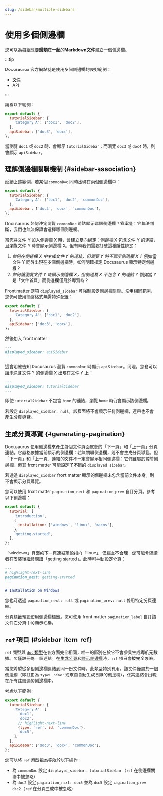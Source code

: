 ```yaml
---
slug: /sidebar/multiple-sidebars
---
```


# 使用多個側邊欄

您可以為每組想要**歸類在一起**的**Markdown文件**建立一個側邊欄。

:::tip

Docusaurus 官方網站就是使用多個側邊欄的良好範例：

- [文件](../../../introduction.mdx)
- [API](../../../cli.mdx)

:::

請看以下範例：

```js title="sidebars.js"
export default {
  tutorialSidebar: {
    'Category A': ['doc1', 'doc2'],
  },
  apiSidebar: ['doc3', 'doc4'],
};
```

當瀏覽 `doc1` 或 `doc2` 時，會顯示 `tutorialSidebar`；而瀏覽 `doc3` 或 `doc4` 時，則會顯示 `apiSidebar`。

## 理解側邊欄關聯機制 {#sidebar-association}

延續上述範例，若某個 `commonDoc` 同時出現在兩個側邊欄中：

```js title="sidebars.js"
export default {
  tutorialSidebar: {
    'Category A': ['doc1', 'doc2', 'commonDoc'],
  },
  apiSidebar: ['doc3', 'doc4', 'commonDoc'],
};
```

Docusaurus 如何決定瀏覽 `commonDoc` 時該顯示哪個側邊欄？答案是：它無法判斷，我們也無法保證會選擇哪個側邊欄。

當您將文件 Y 加入側邊欄 X 時，會建立雙向綁定：側邊欄 X 包含文件 Y 的連結，且瀏覽文件 Y 時會顯示側邊欄 X。但有時我們需要打破這種隱性綁定：

1. _如何在側邊欄 X 中生成文件 Y 的連結，但瀏覽 Y 時不顯示側邊欄 X？_ 例如當文件 Y 同時出現在多個側邊欄時，如何明確指定 Docusaurus 顯示特定側邊欄？
2. _如何讓瀏覽文件 Y 時顯示側邊欄 X，但側邊欄 X 不包含 Y 的連結？_ 例如當 Y 是「文件首頁」而側邊欄僅用於導覽時？

Front matter 選項 `displayed_sidebar` 可強制設定側邊欄關聯。沿用相同範例，您仍可使用簡寫格式無需特殊配置：

```js title="sidebars.js"
export default {
  tutorialSidebar: {
    'Category A': ['doc1', 'doc2'],
  },
  apiSidebar: ['doc3', 'doc4'],
};
```

然後加入 front matter：

```md title="commonDoc.md"
---
displayed_sidebar: apiSidebar
---
```

這會明確告知 Docusaurus 瀏覽 `commonDoc` 時顯示 `apiSidebar`。同理，您也可以讓未包含文件 Y 的側邊欄 X 出現在文件 Y 上：

```md title="home.md"
---
displayed_sidebar: tutorialSidebar
---
```

即使 `tutorialSidebar` 不包含 `home` 的連結，瀏覽 `home` 時仍會顯示該側邊欄。

若設定 `displayed_sidebar: null`，該頁面將不會顯示任何側邊欄，連帶也不會產生分頁導覽。

## 生成分頁導覽 {#generating-pagination}

Docusaurus 使用側邊欄來產生每個文件頁面底部的「下一頁」和「上一頁」分頁連結。它嚴格依據當前顯示的側邊欄：若無關聯側邊欄，則不會生成分頁導覽。但「下一頁」和「上一頁」連結的文件不一定會顯示相同側邊欄：它們雖屬於當前側邊欄，但其 front matter 可能設定了不同的 `displayed_sidebar`。

若透過 `displayed_sidebar` front matter 顯示的側邊欄未包含當前文件本身，則不會顯示分頁導覽。

您可以使用 front matter `pagination_next` 和 `pagination_prev` 自訂分頁。參考以下側邊欄：

```js title="sidebars.js"
export default {
  tutorial: [
    'introduction',
    {
      installation: ['windows', 'linux', 'macos'],
    },
    'getting-started',
  ],
};
```

「windows」頁面的下一頁連結預設指向「linux」，但這並不合理：您可能希望讀者在安裝後繼續閱讀「getting started」。此時可手動設定分頁：

```md title="windows.md"
---
# highlight-next-line
pagination_next: getting-started
---

# Installation on Windows
```

您也可透過 `pagination_next: null` 或 `pagination_prev: null` 停用特定分頁連結。

分頁標籤預設使用側邊欄標籤。您可使用 front matter `pagination_label` 自訂該文件在分頁中的顯示名稱。

## `ref` 項目 {#sidebar-item-ref}

`ref` 類型與 [`doc` 類型](./items.mdx#sidebar-item-doc)在各方面完全相同，唯一的區別在於它不會參與生成導航元數據。它僅註冊為一個連結。在[生成分頁](#generating-pagination)和[顯示側邊欄](#sidebar-association)時，`ref` 項目會被完全忽略。

當您希望從多個側邊欄連結到同一份文件時，此類型特別有用。該文件僅屬於一個側邊欄（即註冊為 `type: 'doc'` 或來自自動生成目錄的側邊欄），但其連結會出現在所有註冊過的側邊欄中。

考慮以下範例：

```js title="sidebars.js"
export default {
  tutorialSidebar: {
    'Category A': [
      'doc1',
      'doc2',
      // highlight-next-line
      {type: 'ref', id: 'commonDoc'},
      'doc5',
    ],
  },
  apiSidebar: ['doc3', 'doc4', 'commonDoc'],
};
```

您可以將 `ref` 類型視為等效於以下操作：

- 為 `commonDoc` 設定 `displayed_sidebar: tutorialSidebar`（`ref` 在側邊欄關聯中被忽略）
- 為 `doc2` 設定 `pagination_next: doc5` 並為 `doc5` 設定 `pagination_prev: doc2`（`ref` 在分頁生成中被忽略）